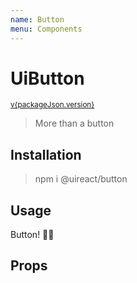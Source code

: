 ```yaml
---
name: Button
menu: Components
---
```



# UiButton

<sup><a href="https://github.com/inavac182/ui-react/blob/main/packages/button/" target="_blank">v{packageJson.version}</a></sup>

> More than a button

## Installation

> npm i @uireact/button

## Usage

<Playground>
    <UiButton>Button! 💅🏾</UiButton>
</Playground>

## Props
<Props of={UiButton} />
